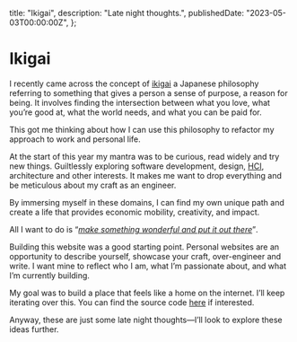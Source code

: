   title: "Ikigai",
  description: "Late night thoughts.",
  publishedDate: "2023-05-03T00:00:00Z",
};

# Ikigai

I recently came across the concept of [ikigai](https://en.wikipedia.org/wiki/Ikigai) a Japanese philosophy referring to something that gives a person a sense of purpose, a reason for being. It involves finding the intersection between what you love, what you’re good at, what the world needs, and what you can be paid for.

This got me thinking about how I can use this philosophy to refactor my approach to work and personal life.

At the start of this year my mantra was to be curious, read widely and try new things. Guiltlessly exploring software development, design, [HCI](https://en.wikipedia.org/wiki/Human%E2%80%93computer_interaction), architecture and other interests. It makes me want to drop everything and be meticulous about my craft as an engineer.

By immersing myself in these domains, I can find my own unique path and create a life that provides economic mobility, creativity, and impact.

All I want to do is <q>_[make something wonderful and put it out there](https://putsomethingback.stevejobsarchive.com/internal-meeting-at-apple)_</q>.

Building this website was a good starting point. Personal websites are an opportunity to describe yourself, showcase your craft, over-engineer and write. I want mine to reflect who I am, what I’m passionate about, and what I’m currently building.

My goal was to build a place that feels like a home on the internet. I’ll keep iterating over this. You can find the source code [here](https://github.com/kelvinampofo/kelvinamp.me) if interested.

Anyway, these are just some late night thoughts&mdash;I’ll look to explore these ideas further.
